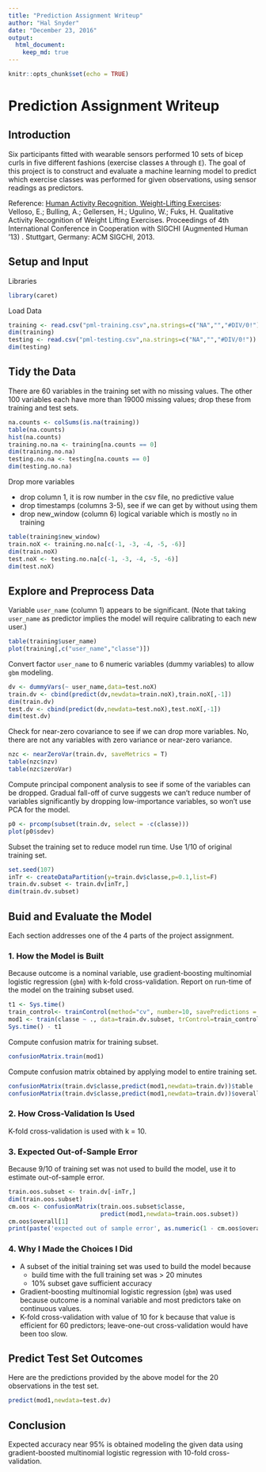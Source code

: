 ```yaml
---
title: "Prediction Assignment Writeup"
author: "Hal Snyder"
date: "December 23, 2016"
output:
  html_document:
    keep_md: true
---
```


```r
knitr::opts_chunk$set(echo = TRUE)
```
# Prediction Assignment Writeup

## Introduction

Six participants fitted with wearable sensors performed 10 sets of bicep curls in five different fashions (exercise classes `A` through `E`). The goal of this project is to construct and evaluate a machine learning model to predict which exercise classes was performed for given observations, using sensor readings as predictors.

Reference: [Human Activity Recognition, Weight-Lifting Exercises](http://groupware.les.inf.puc-rio.br/har#weight_lifting_exercises#ixzz4TjKsbTNc):  
Velloso, E.; Bulling, A.; Gellersen, H.; Ugulino, W.; Fuks, H. Qualitative Activity Recognition of Weight Lifting Exercises. Proceedings of 4th International Conference in Cooperation with SIGCHI (Augmented Human '13) . Stuttgart, Germany: ACM SIGCHI, 2013.

## Setup and Input

Libraries

```r
library(caret)
```

Load Data

```r
training <- read.csv("pml-training.csv",na.strings=c("NA","","#DIV/0!"))
dim(training)
testing <- read.csv("pml-testing.csv",na.strings=c("NA","","#DIV/0!"))
dim(testing)
```

## Tidy the Data

There are 60 variables in the training set with no missing values. The other 100 variables each have more than 19000 missing values; drop these from training and test sets.

```r
na.counts <- colSums(is.na(training))
table(na.counts)
hist(na.counts)
training.no.na <- training[na.counts == 0]
dim(training.no.na)
testing.no.na <- testing[na.counts == 0]
dim(testing.no.na)
```

Drop more variables

- drop column 1, it is row number in the csv file, no predictive value
- drop timestamps (columns 3-5), see if we can get by without using them
- drop new_window (column 6) logical variable which is mostly `no` in training

```r
table(training$new_window)
train.noX <- training.no.na[c(-1, -3, -4, -5, -6)]
dim(train.noX)
test.noX <- testing.no.na[c(-1, -3, -4, -5, -6)]
dim(test.noX)
```
## Explore and Preprocess Data

Variable `user_name` (column 1) appears to be significant. (Note that taking `user_name` as predictor implies the model will require calibrating to each new user.)

```r
table(training$user_name)
plot(training[,c("user_name","classe")])
```

Convert factor `user_name` to 6 numeric variables (dummy variables) to allow `gbm` modeling.

```r
dv <- dummyVars(~ user_name,data=test.noX)
train.dv <- cbind(predict(dv,newdata=train.noX),train.noX[,-1])
dim(train.dv)
test.dv <- cbind(predict(dv,newdata=test.noX),test.noX[,-1])
dim(test.dv)
```
Check for near-zero covariance to see if we can drop more variables. No, there are not any variables with zero variance or near-zero variance.
```r
nzc <- nearZeroVar(train.dv, saveMetrics = T)
table(nzc$nzv)
table(nzc$zeroVar)
```
Compute principal component analysis to see if some of the variables can be dropped. Gradual fall-off of curve suggests we can't reduce number of variables significantly by dropping low-importance variables, so won't use PCA for the model.
```r
p0 <- prcomp(subset(train.dv, select = -c(classe)))
plot(p0$sdev)
```

Subset the training set to reduce model run time. Use 1/10 of original training set.
```r
set.seed(107)
inTr <- createDataPartition(y=train.dv$classe,p=0.1,list=F)
train.dv.subset <- train.dv[inTr,]
dim(train.dv.subset)
```

## Buid and Evaluate the Model

Each section addresses one of the 4 parts of the project assignment.

### 1. How the Model is Built

Because outcome is a nominal variable, use gradient-boosting multinomial logistic regression (`gbm`) with k-fold cross-validation. Report on run-time of the model on the training subset used.

```r
t1 <- Sys.time()
train_control<- trainControl(method="cv", number=10, savePredictions = TRUE)
mod1 <- train(classe ~ ., data=train.dv.subset, trControl=train_control, method="gbm", verbose=F)
Sys.time() - t1
```
Compute confusion matrix for training subset.

```r
confusionMatrix.train(mod1)
```
Compute confusion matrix obtained by applying model to entire training set.
```r
confusionMatrix(train.dv$classe,predict(mod1,newdata=train.dv))$table
confusionMatrix(train.dv$classe,predict(mod1,newdata=train.dv))$overall[1]
```

### 2. How Cross-Validation Is Used

K-fold cross-validation is used with k = 10.

### 3. Expected Out-of-Sample Error

Because 9/10 of training set was not used to build the model, use it to estimate out-of-sample error.
```r
train.oos.subset <- train.dv[-inTr,]
dim(train.oos.subset)
cm.oos <- confusionMatrix(train.oos.subset$classe,
                          predict(mod1,newdata=train.oos.subset))
cm.oos$overall[1]
print(paste('expected out of sample error', as.numeric(1 - cm.oos$overall[1])))

```

### 4. Why I Made the Choices I Did

- A subset of the initial training set was used to build the model because
    - build time with the full training set was > 20 minutes
    - 10% subset gave sufficient accuracy
- Gradient-boosting multinomial logistic regression (`gbm`) was used because outcome is a nominal variable and most predictors take on continuous values.
- K-fold cross-validation with value of 10 for k because that value is efficient for 60 predictors; leave-one-out cross-validation would have been too slow.

## Predict Test Set Outcomes

Here are the predictions provided by the above model for the 20 observations in the test set.
```r
predict(mod1,newdata=test.dv)
```

## Conclusion

Expected accuracy near 95% is obtained modeling the given data using gradient-boosted multinomial logistic regression with 10-fold cross-validation.
